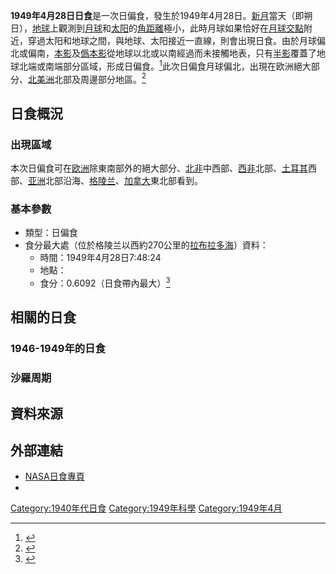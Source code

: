 {{Infobox Solar eclipse
| Year        = 1949
| Month       = 4
| Day         = 28
| Type        = 日偏食
| Image       = SE1949Apr28P.png
| Image size  = 200px
| Image intro = 1949年4月28日日偏食路徑圖
  <!--   日食資料   -->
| Gamma       = 1.2068
| Mag         = 0.6092
| Saros       = 147
| Saros total = 80
| Saros seq   = 19
  <!--     食甚     -->
| Duration    = 
| Location    = [[格陵兰|格陵兰]]以西約270公里的[[拉布拉多海|拉布拉多海]]
| Coords      = {{coord|61.9|N|55.7|W}}
| Width       = 
  <!--   開始時間   -->
| Partial     = 
| Start type  = 
| Centre      = 
| Greatest    = 7:48:24
  <!--     倒數     -->
| hour        = 07
| minute      = 48
| second      = 24
| Duration_s  = 
}}
'''1949年4月28日日食'''是一次日偏食，發生於1949年4月28日。[[新月|新月]]當天（即朔日），[[地球|地球]]上觀測到[[月球|月球]]和[[太阳|太阳]]的[[角距離|角距離]]極小，此時月球如果恰好在[[月球交點|月球交點]]附近，穿過太阳和地球之間，與地球、太阳接近一直線，則會出現日食。由於月球偏北或偏南，[[本影|本影]]及[[僞本影|僞本影]]從地球以北或以南經過而未接觸地表，只有[[半影|半影]]覆蓋了地球北端或南端部分區域，形成日偏食。<ref name="astron">{{cite web|author=樊忠玉|title=日（月）食|url=http://www.astron.ac.cn/bencandy-51-1630-1.htm|publisher=中国天文科普网|accessdate=2016-03-26|archive-date=2014-09-17|archive-url=https://web.archive.org/web/20140917080048/http://www.astron.ac.cn/bencandy-51-1630-1.htm|dead-url=no}}</ref>此次日偏食月球偏北，出現在欧洲絕大部分、[[北美洲|北美洲]]北部及周邊部分地區。<ref name="NASAGIF">{{cite web|author=Fred Espenak|title=Paritial Solar Eclipse of 1949 Apr 28|url=http://eclipse.gsfc.nasa.gov/SEplot/SEplot1901/SE1949Apr28P.GIF|publisher=NASA Eclipse Web Site|accessdate=2016-03-26|archive-date=2020-10-20|archive-url=https://web.archive.org/web/20201020164200/https://eclipse.gsfc.nasa.gov/SEplot/SEplot1901/SE1949Apr28P.GIF|dead-url=no}}{{en}}</ref>

== 日食概況 ==
=== 出現區域 ===
本次日偏食可在[[欧洲|欧洲]]除東南部外的絕大部分、[[北部非洲|北非]]中西部、[[西部非洲|西非]]北部、[[土耳其|土耳其]]西部、[[亚洲|亚洲]]北部沿海、[[格陵兰|格陵兰]]、[[加拿大|加拿大]]東北部看到。

=== 基本參數 ===
{{NoteUTC}}
* 類型：日偏食
* 食分最大處（位於格陵兰以西約270公里的[[拉布拉多海|拉布拉多海]]）資料：
** 時間：1949年4月28日7:48:24
** 地點：{{coord|61.9|N|55.7|W}}
** 食分：0.6092（日食帶內最大）<ref name="Besselian">{{cite web|author=Fred Espenak|title=Besselian Elements - Paritial Solar Eclipse of 1949 Apr 28|url=http://eclipse.gsfc.nasa.gov/SEsearch/SEdata.php?Ecl=19490428|publisher=NASA Eclipse Web Site|accessdate=2016-03-26|archive-date=2020-10-28|archive-url=https://web.archive.org/web/20201028010402/https://eclipse.gsfc.nasa.gov/SEsearch/SEdata.php?Ecl=19490428|dead-url=no}}{{en}}</ref>

== 相關的日食 ==
=== 1946-1949年的日食 ===
{{Solar eclipse set 1946-1949}}

=== 沙羅周期 ===
{{Solar Saros series 147}}

== 資料來源 ==
{{reflist}}

== 外部連結 ==
{{日食主題}}
* [http://eclipse.gsfc.nasa.gov/solar.html NASA日食專頁]{{Wayback|url=http://eclipse.gsfc.nasa.gov/solar.html |date=20190108200537 }}{{en}}
* {{Partial solar eclipse NASA reference|1901/SE1949Apr28P|19490428}}

{{Solar eclipses
|nature=日偏食
|previous=[[1948年11月1日日食|1948年11月1日日食]]
|natureprevious=日全食
|next=[[1949年10月21日日食|1949年10月21日日食]]
|naturenext=日偏食
|previoussamenature=[[1946年11月23日日食|1946年11月23日日食]]
|nextsamenature=[[1949年10月21日日食|1949年10月21日日食]]
}}
{{日食}}

[[Category:1940年代日食|Category:1940年代日食]]
[[Category:1949年科學|Category:1949年科學]]
[[Category:1949年4月|Category:1949年4月]]